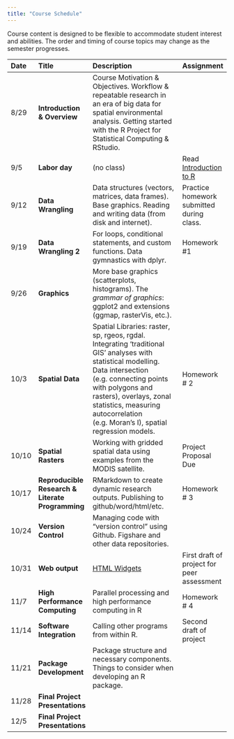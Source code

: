```yaml
---
title: "Course Schedule"
---
```


Course content is designed to be flexible to accommodate student interest and abilities.  The order and timing of course topics may change as the semester progresses.  

| Date    |  Title   | Description |  Assignment |
|:--|:--|:----------------------------------------|:------------|
| 8/29    | **Introduction & Overview** | Course Motivation & Objectives. Workflow & repeatable research in an era of big data for spatial environmental analysis. Getting started with the R Project for Statistical Computing & RStudio.|   |
| 9/5 | **Labor day** | (no class)   | Read [Introduction to R](https://cran.r-project.org/doc/contrib/Torfs+Brauer-Short-R-Intro.pdf) |
| 9/12 | **Data Wrangling ** | Data structures (vectors, matrices, data frames). Base graphics. Reading and writing data (from disk and internet). |  Practice homework submitted during class. |
| 9/19 | **Data Wrangling 2** | For loops, conditional statements, and custom functions. Data gymnastics with dplyr. |  Homework #1  |
| 9/26 | **Graphics** | More base graphics (scatterplots, histograms).  The _grammar of graphics_: ggplot2 and extensions (ggmap, rasterVis, etc.). |  |
| 10/3 | **Spatial Data** | Spatial Libraries: raster, sp, rgeos, rgdal. Integrating ‘traditional GIS’ analyses with statistical modelling.  Data intersection (e.g. connecting points with polygons and rasters), overlays, zonal statistics, measuring autocorrelation (e.g. Moran’s I), spatial regression models. | Homework # 2 |
| 10/10 | **Spatial Rasters** | Working with gridded spatial data using examples from the MODIS satellite. | Project Proposal Due |
| 10/17 | **Reproducible Research & Literate Programming** | RMarkdown to create dynamic research outputs.  Publishing to github/word/html/etc.  | Homework # 3    |
| 10/24 | **Version Control** | Managing code with “version control" using Github. Figshare and other data repositories. | |
| 10/31 | **Web output** | [HTML Widgets](http://www.htmlwidgets.org) | First draft of project for peer assessment |
| 11/7 | **High Performance Computing** | Parallel processing and high performance computing in R  | Homework # 4   |
| 11/14 | **Software Integration** | Calling other programs from within R. | Second draft of project |
| 11/21 |  **Package Development** |  Package structure and necessary components.  Things to consider when developing an R package. |  |
| 11/28 | **Final Project Presentations** | | |
| 12/5  | **Final Project Presentations** | | |